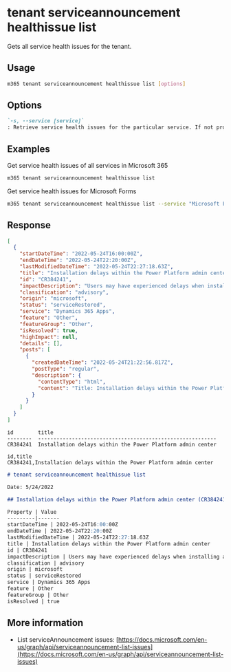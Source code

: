 
# tenant serviceannouncement healthissue list

Gets all service health issues for the tenant.

## Usage

```sh
m365 tenant serviceannouncement healthissue list [options]
```

## Options

```md definition-list
`-s, --service [service]`
: Retrieve service health issues for the particular service. If not provided, retrieves health issues for all services
```

<Global />

## Examples

Get service health issues of all services in Microsoft 365

```sh
m365 tenant serviceannouncement healthissue list
```

Get service health issues for Microsoft Forms

```sh
m365 tenant serviceannouncement healthissue list --service "Microsoft Forms"
```

## Response

<Tabs>
  <TabItem value="JSON">

  ```json
  [
    {
      "startDateTime": "2022-05-24T16:00:00Z",
      "endDateTime": "2022-05-24T22:20:00Z",
      "lastModifiedDateTime": "2022-05-24T22:27:18.63Z",
      "title": "Installation delays within the Power Platform admin center",
      "id": "CR384241",
      "impactDescription": "Users may have experienced delays when installing applications within the Power Platform admin center.",
      "classification": "advisory",
      "origin": "microsoft",
      "status": "serviceRestored",
      "service": "Dynamics 365 Apps",
      "feature": "Other",
      "featureGroup": "Other",
      "isResolved": true,
      "highImpact": null,
      "details": [],
      "posts": [
        {
          "createdDateTime": "2022-05-24T21:22:56.817Z",
          "postType": "regular",
          "description": {
            "contentType": "html",
            "content": "Title: Installation delays within the Power Platform admin center\\\n\nUser Impact: Users may experience delays when installing applications within the Power Platform admin center.\\\n\nWe are aware of an emerging issue where users are experiencing delays when installing applications through the Power Platform admin center. We are investigating the issue and will provide another update within the next 30 minutes.\\\n\nThis information is preliminary and may be subject to changes, corrections, and updates."
          }
        }
      ]
    }
  ]
  ```

  </TabItem>
  <TabItem value="Text">

  ```text
  id        title
  --------  ----------------------------------------------------------
  CR384241  Installation delays within the Power Platform admin center
  ```

  </TabItem>
  <TabItem value="CSV">

  ```csv
  id,title
  CR384241,Installation delays within the Power Platform admin center
  ```

  </TabItem>
  <TabItem value="Markdown">

  ```md
  # tenant serviceannouncement healthissue list

  Date: 5/24/2022

  ## Installation delays within the Power Platform admin center (CR384241)

  Property | Value
  ---------|-------
  startDateTime | 2022-05-24T16:00:00Z
  endDateTime | 2022-05-24T22:20:00Z
  lastModifiedDateTime | 2022-05-24T22:27:18.63Z
  title | Installation delays within the Power Platform admin center
  id | CR384241
  impactDescription | Users may have experienced delays when installing applications within the Power Platform admin center.
  classification | advisory
  origin | microsoft
  status | serviceRestored
  service | Dynamics 365 Apps
  feature | Other
  featureGroup | Other
  isResolved | true
  ```

  </TabItem>
</Tabs>

## More information

- List serviceAnnouncement issues: [https://docs.microsoft.com/en-us/graph/api/serviceannouncement-list-issues](https://docs.microsoft.com/en-us/graph/api/serviceannouncement-list-issues)
